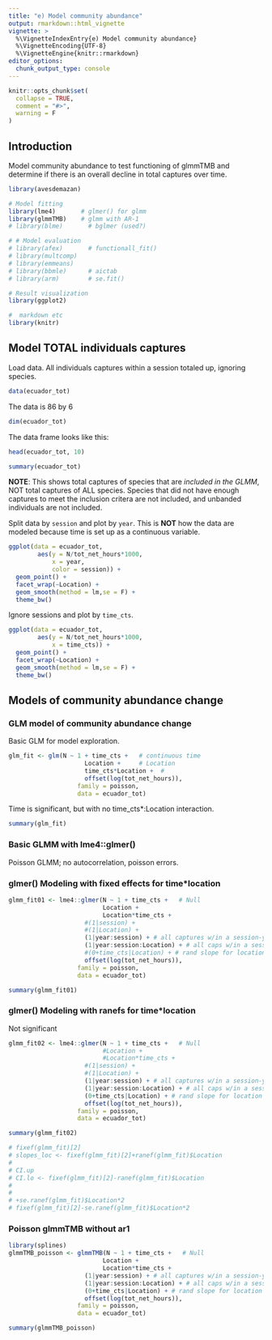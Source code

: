 ```yaml
---
title: "e) Model community abundance"
output: rmarkdown::html_vignette
vignette: >
  %\VignetteIndexEntry{e) Model community abundance}
  %\VignetteEncoding{UTF-8}
  %\VignetteEngine{knitr::rmarkdown}
editor_options: 
  chunk_output_type: console
---
```


```r
knitr::opts_chunk$set(
  collapse = TRUE,
  comment = "#>", 
  warning = F
)
```

## Introduction

Model community abundance to test functioning of glmmTMB and determine if there is an overall decline in total captures over time.




```r
library(avesdemazan)

# Model fitting
library(lme4)       # glmer() for glmm
library(glmmTMB)    # glmm with AR-1  
# library(blme)       # bglmer (used?)

# # Model evaluation
# library(afex)       # functionall_fit()
# library(multcomp)   
# library(emmeans)
# library(bbmle)      # aictab
# library(arm)        # se.fit()

# Result visualization
library(ggplot2)    

#  markdown etc
library(knitr)    
```



## Model TOTAL individuals captures 

Load data.  All individuals captures within a session totaled up, ignoring species. 

```r
data(ecuador_tot)
```


The data is 86  by 6
```r
dim(ecuador_tot)
```

The data frame looks like this:
```r
head(ecuador_tot, 10)
```


```r
summary(ecuador_tot)
```



**NOTE**: This shows total captures of species that are *included in the GLMM*, NOT total captures of ALL species. Species that did not have enough captures to meet the inclusion critera are not included, and unbanded individuals are not included.

<!-- TODO: create a datarame with ALL captures regarless of whether they are in the GLMM or not -->


Split data by `session` and plot by `year`.  This is **NOT** how the data are modeled because time is set up as a continuous variable.


```r
ggplot(data = ecuador_tot,
        aes(y = N/tot_net_hours*1000,
            x = year,
            color = session)) +
  geom_point() +
  facet_wrap(~Location) + 
  geom_smooth(method = lm,se = F) + 
  theme_bw()
```

Ignore sessions and plot by `time_cts`.
```r
ggplot(data = ecuador_tot,
        aes(y = N/tot_net_hours*1000,
            x = time_cts)) +
  geom_point() +
  facet_wrap(~Location) + 
  geom_smooth(method = lm,se = F) + 
  theme_bw() 
```


## Models of community abundance change

### GLM model of community abundance change

Basic GLM for model exploration.

```r
glm_fit <- glm(N ~ 1 + time_cts +   # continuous time 
                     Location +     # Location
                     time_cts*Location +  # 
                     offset(log(tot_net_hours)),
                   family = poisson,
                   data = ecuador_tot)
```


Time is significant, but with no time_cts*:Location interaction.
```r
summary(glm_fit)
```



### Basic GLMM  with lme4::glmer()

Poisson GLMM; no autocorrelation, poisson errors.

### glmer() Modeling with fixed effects for time*location

```r
glmm_fit01 <- lme4::glmer(N ~ 1 + time_cts +   # Null
                          Location +
                          Location*time_cts +
                     #(1|session) +
                     #(1|Location) +
                     (1|year:session) + # all captures w/in a session-year
                     (1|year:session:Location) + # all caps w/in a session-year-loc  
                     #(0+time_cts|Location) + # rand slope for location
                     offset(log(tot_net_hours)),
                   family = poisson,
                   data = ecuador_tot)

summary(glmm_fit01)
```

### glmer() Modeling with ranefs for time*location

Not significant
```r
glmm_fit02 <- lme4::glmer(N ~ 1 + time_cts +   # Null
                          #Location +
                          #Location*time_cts +
                     #(1|session) +
                     #(1|Location) +
                     (1|year:session) + # all captures w/in a session-year
                     (1|year:session:Location) + # all caps w/in a session-year-loc  
                     (0+time_cts|Location) + # rand slope for location
                     offset(log(tot_net_hours)),
                   family = poisson,
                   data = ecuador_tot)

summary(glmm_fit02)

# fixef(glmm_fit)[2]
# slopes_loc <- fixef(glmm_fit)[2]+ranef(glmm_fit)$Location
# 
# CI.up
# CI.lo <- fixef(glmm_fit)[2]-ranef(glmm_fit)$Location
# 
# 
# +se.ranef(glmm_fit)$Location*2
# fixef(glmm_fit)[2]-se.ranef(glmm_fit)$Location*2
```



### Poisson glmmTMB without ar1


```r
library(splines)
glmmTMB_poisson <- glmmTMB(N ~ 1 + time_cts +   # Null
                          Location +
                          Location*time_cts +
                     (1|year:session) + # all captures w/in a session-year
                     (1|year:session:Location) + # all caps w/in a session-year-loc  
                     (0+time_cts|Location) + # rand slope for location
                     offset(log(tot_net_hours)),
                   family = poisson,
                   data = ecuador_tot)

summary(glmmTMB_poisson)
```




